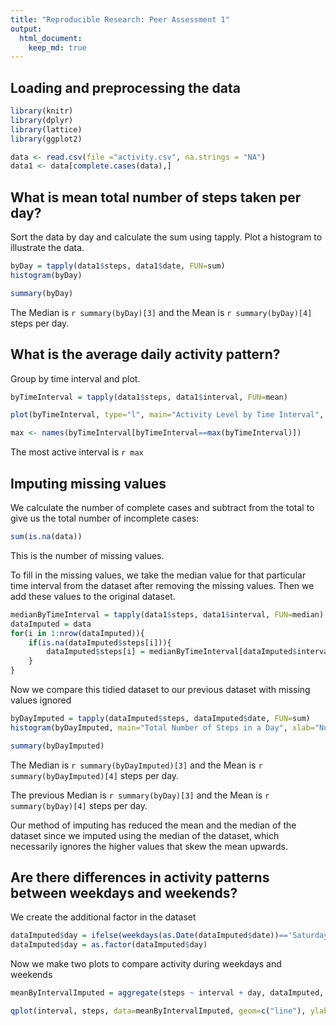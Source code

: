 ```yaml
---
title: "Reproducible Research: Peer Assessment 1"
output: 
  html_document:
    keep_md: true
---
```



## Loading and preprocessing the data
```r
library(knitr)
library(dplyr)
library(lattice)
library(ggplot2)

data <- read.csv(file ="activity.csv", na.strings = "NA")
data1 <- data[complete.cases(data),]
```


## What is mean total number of steps taken per day?

Sort the data by day and calculate the sum using tapply. Plot a histogram to illustrate the data.
```r
byDay = tapply(data1$steps, data1$date, FUN=sum)
histogram(byDay)

summary(byDay)
```
The Median is `r summary(byDay)[3]` and the Mean is `r summary(byDay)[4]` steps per day.


## What is the average daily activity pattern?

Group by time interval and plot.
```r
byTimeInterval = tapply(data1$steps, data1$interval, FUN=mean)

plot(byTimeInterval, type="l", main="Activity Level by Time Interval", ylab="Steps", xlab="Time Interval")
```

```r
max <- names(byTimeInterval[byTimeInterval==max(byTimeInterval)])
```
The most active interval is `r max`



## Imputing missing values

We calculate the number of complete cases and subtract from the total to give us the total number of incomplete cases:
```r
sum(is.na(data))
```

This is the number of missing values.

To fill in the missing values, we take the median value for that particular time interval from the dataset after removing the missing values. Then we add these values to the original dataset.
```r
medianByTimeInterval = tapply(data1$steps, data1$interval, FUN=median)
dataImputed = data
for(i in 1:nrow(dataImputed)){
	if(is.na(dataImputed$steps[i])){
		dataImputed$steps[i] = medianByTimeInterval[dataImputed$interval[i]== names(medianByTimeInterval)]
	}
}

```
Now we compare this tidied dataset to our previous dataset with missing values ignored

```r
byDayImputed = tapply(dataImputed$steps, dataImputed$date, FUN=sum)
histogram(byDayImputed, main="Total Number of Steps in a Day", xlab="Number of Steps", ylab="%age Frequency")

summary(byDayImputed)
```
The Median is `r summary(byDayImputed)[3]` and the Mean is `r summary(byDayImputed)[4]` steps per day.

The previous Median is `r summary(byDay)[3]` and the Mean is `r summary(byDay)[4]` steps per day.

Our method of imputing has reduced the mean and the median of the dataset since we imputed using the median of the dataset, which necessarily ignores the higher values that skew the mean upwards. 

## Are there differences in activity patterns between weekdays and weekends?

We create the additional factor in the dataset
```r
dataImputed$day = ifelse(weekdays(as.Date(dataImputed$date))=='Saturday' | weekdays(as.Date(dataImputed$date))=='Sunday', 'weekend', 'weekday')
dataImputed$day = as.factor(dataImputed$day)

```

Now we make two plots to compare activity during weekdays and weekends
```r
meanByIntervalImputed = aggregate(steps ~ interval + day, dataImputed, mean)

qplot(interval, steps, data=meanByIntervalImputed, geom=c("line"), ylab="Number of Steps", xlab="Interval") + facet_wrap(~ day, ncol=1)
```
